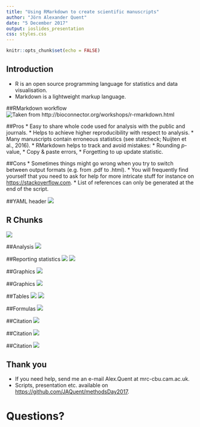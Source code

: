 ```yaml
---
title: "Using RMarkdown to create scientific manuscripts"
author: "Jörn Alexander Quent"
date: "5 December 2017"
output: ioslides_presentation
css: styles.css
---
```



```r
knitr::opts_chunk$set(echo = FALSE)
```

## Introduction
- R is an open source programming language for statistics and data visualisation.
- Markdown is a lightweight markup language.

##RMarkdown workflow
![Taken from http://bioconnector.org/workshops/r-rmarkdown.html](images/rmarkdown-workflowSmall.png)


##Pros 
* Easy to share whole code used for analysis with the public and journals.
* Helps to achieve higher reproducibility with respect to analysis.
* Many manuscripts contain erroneous statistics (see statcheck; Nuijten et al., 2016).
* RMarkdown helps to track and avoid mistakes:
      * Rounding _p_-value,
      * Copy & paste errors,
      * Forgetting to up update statistic.

##Cons
* Sometimes things might go wrong when you try to switch between output formats (e.g. from .pdf to .html).
* You will frequently find yourself that you need to ask for help for more intricate stuff for instance on [https://stackoverflow.com](https://stackoverflow.com).
* List of references can only be generated at the end of the script. 

##YAML header
![](images/yaml.png)

## R Chunks
![](images/settings.png)

##Analysis
![](images/analysis.png)

##Reporting statistics
![](images/stats1.png)
![](images/stats2.png)

##Graphics
![](images/graphic1.png)

##Graphics
![](images/graphic2.png)

##Tables
![](images/table1.png)
![](images/table2.png)

##Formulas
![](images/formula.png)

##Citation 
![](images/references.png)

##Citation
![](images/citation1.png)

##Citation
![](images/citation2.png)


## Thank you
- If you need help, send me an e-mail Alex.Quent at mrc-cbu.cam.ac.uk.
- Scripts, presentation etc. available on [https://github.com/JAQuent/methodsDay2017](https://github.com/JAQuent/methodsDay2017).

# Questions?

